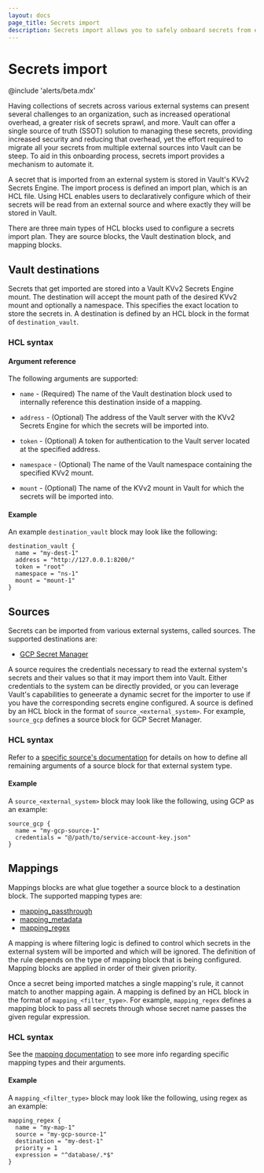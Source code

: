 ```yaml
---
layout: docs
page_title: Secrets import
description: Secrets import allows you to safely onboard secrets from external sources into Vault KV for management.
---
```



# Secrets import

<EnterpriseAlert product="vault" />

@include 'alerts/beta.mdx'

Having collections of secrets across various external systems can present several challenges to an organization, such as
increased operational overhead, a greater risk of secrets sprawl, and more. Vault can offer a single source of truth (SSOT)
solution to managing these secrets, providing increased security and reducing that overhead, yet the effort required
to migrate all your secrets from multiple external sources into Vault can be steep. To aid in this onboarding process,
secrets import provides a mechanism to automate it. 

A secret that is imported from an external system is stored in Vault's KVv2 Secrets Engine. The import process is defined 
an import plan, which is an HCL file. Using HCL enables users to declaratively configure which of their secrets will be read
from an external source and where exactly they will be stored in Vault.

There are three main types of HCL blocks used to configure a secrets import plan. They are source blocks, the Vault destination
block, and mapping blocks.

## Vault destinations

Secrets that get imported are stored into a Vault KVv2 Secrets Engine mount. The destination will accept the mount path of
the desired KVv2 mount and optionally a namespace. This specifies the exact location to store the secrets in. A destination
is defined by an HCL block in the format of `destination_vault`.

### HCL syntax

#### Argument reference

The following arguments are supported:

* `name` - (Required) The name of the Vault destination block used to internally reference this destination inside of a mapping.

* `address` - (Optional) The address of the Vault server with the KVv2 Secrets Engine for which the secrets will be imported into.

* `token` - (Optional) A token for authentication to the Vault server located at the specified address.

* `namespace` - (Optional) The name of the Vault namespace containing the specified KVv2 mount.

* `mount` - (Optional) The name of the KVv2 mount in Vault for which the secrets will be imported into.

#### Example

An example `destination_vault` block may look like the following:

```hcl
destination_vault {
  name = "my-dest-1"
  address = "http://127.0.0.1:8200/"
  token = "root"
  namespace = "ns-1"
  mount = "mount-1"
}
```

## Sources

Secrets can be imported from various external systems, called sources. The supported destinations are:
* [GCP Secret Manager](/vault/docs/import/gcpsm)

A source requires the credentials necessary to read the external system's secrets and their values so that it may import
them into Vault. Either credentials to the system can be directly provided, or you can leverage Vault's capabilities to
geneerate a dynamic secret for the importer to use if you have the corresponding secrets engine configured. A source is
defined by an HCL block in the format of `source_<external_system>`. For example, `source_gcp` defines a source block
for GCP Secret Manager.

### HCL syntax

Refer to a [specific source's documentation](#sources) for details on how to define all remaining arguments of a source
block for that external system type.

#### Example

A `source_<external_system>` block may look like the following, using GCP as an example:

```hcl
source_gcp {
  name = "my-gcp-source-1"
  credentials = "@/path/to/service-account-key.json"
}
```

## Mappings

Mappings blocks are what glue together a source block to a destination block. The supported mapping types are:
* [mapping_passthrough](/vault/docs/import/mappings#passthrough)
* [mapping_metadata](/vault/docs/import/mappings#metadata)
* [mapping_regex](/vault/docs/import/mappings#regex)

A mapping is where filtering logic is defined to control which secrets in the external system will be imported and which will
be ignored. The definition of the rule depends on the type of mapping block that is being configured. Mapping blocks are
applied in order of their given priority.

Once a secret being imported matches a single mapping's rule, it cannot match to another mapping again. A mapping is defined
by an HCL block in the format of `mapping_<filter_type>`. For example, `mapping_regex` defines a mapping block to pass
all secrets through whose secret name passes the given regular expression.

### HCL syntax

See the [mapping documentation](/vault/docs/import/mappings) to see more info regarding specific mapping types and
their arguments.

#### Example

A `mapping_<filter_type>` block may look like the following, using regex as an example:

```hcl
mapping_regex {
  name = "my-map-1"
  source = "my-gcp-source-1"
  destination = "my-dest-1"
  priority = 1
  expression = "^database/.*$"
}
```
